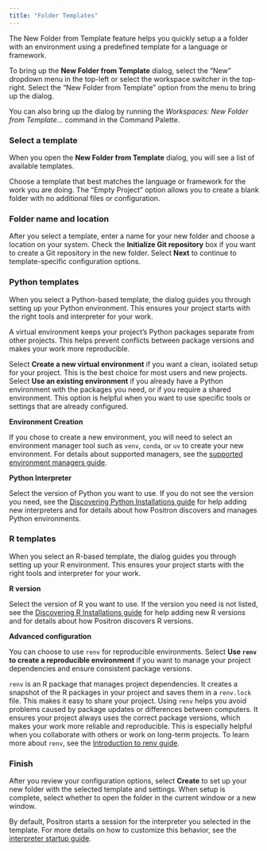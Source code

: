 ```yaml
---
title: "Folder Templates"
---
```


The New Folder from Template feature helps you quickly setup a a folder with an environment using a predefined template for a language or framework. 

To bring up the **New Folder from Template** dialog, select the "New" dropdown menu in the top-left or select the workspace switcher in the top-right. Select the "New Folder from Template" option from the menu to bring up the dialog.

You can also bring up the dialog by running the _Workspaces: New Folder from Template..._ command in the Command Palette.

### Select a template

When you open the **New Folder from Template** dialog, you will see a list of available templates.

Choose a template that best matches the language or framework for the work you are doing. The "Empty Project" option allows you to create a blank folder with no additional files or configuration.

### Folder name and location

After you select a template, enter a name for your new folder and choose a location on your system. Check the **Initialize Git repository** box if you want to create a Git repository in the new folder. Select **Next** to continue to template-specific configuration options.


### Python templates

When you select a Python-based template, the dialog guides you through setting up your Python environment. This ensures your project starts with the right tools and interpreter for your work.

A virtual environment keeps your project’s Python packages separate from other projects. This helps prevent conflicts between package versions and makes your work more reproducible. 

Select **Create a new virtual environment** if you want a clean, isolated setup for your project. This is the best choice for most users and new projects. Select **Use an existing environment** if you already have a Python environment with the packages you need, or if you require a shared environment. This option is helpful when you want to use specific tools or settings that are already configured.

**Environment Creation**

If you chose to create a new environment, you will need to select an environment manager tool such as `venv`, `conda`, or `uv` to create your new environment. For details about supported managers, see the [supported environment managers guide](python-installations.qmd#supported-environment-managers).

**Python Interpreter**

Select the version of Python you want to use. If you do not see the version you need, see the [Discovering Python Installations guide](python-installations.qmd) for help adding new interpreters and for details about how Positron discovers and manages Python environments.


### R templates

When you select an R-based template, the dialog guides you through setting up your R environment. This ensures your project starts with the right tools and interpreter for your work.

**R version**

Select the version of R you want to use. If the version you need is not listed, see the [Discovering R Installations guide](r-installations.qmd) for help adding new R versions and for details about how Positron discovers R versions.

**Advanced configuration**

You can choose to use `renv` for reproducible environments. Select **Use `renv` to create a reproducible environment** if you want to manage your project dependencies and ensure consistent package versions.

`renv` is an R package that manages project dependencies. It creates a snapshot of the R packages in your project and saves them in a `renv.lock` file. This makes it easy to share your project. Using `renv` helps you avoid problems caused by package updates or differences between computers. It ensures your project always uses the correct package versions, which makes your work more reliable and reproducible. This is especially helpful when you collaborate with others or work on long-term projects. To learn more about `renv`, see the [Introduction to renv guide](https://rstudio.github.io/renv/articles/renv.html).

### Finish

After you review your configuration options, select **Create** to set up your new folder with the selected template and settings. When setup is complete, select whether to open the folder in the current window or a new window.

By default, Positron starts a session for the interpreter you selected in the template. For more details on how to customize this behavior, see the [interpreter startup guide](interpreter-startup.qmd#configuring-interpreter-startup).